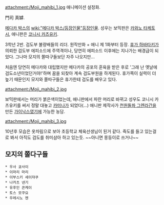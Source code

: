 attachment:/Moji_mahibi_1.jpg
애니메이션 설정화.

門司 真罅.

[[메다카 박스]]의 [[wiki:"메다카 박스/등장인물"등장인물]]. 성우는 보믹판은 [[카와노 타케토시]], 애니판은 [[코니시 카츠유키]]. 

3학년 2반. 검도부 불량배들의 리더. 원작만화 + 애니 제 1화부터 등장. [[휴가 하바타키]]가 의뢰한 검도부 에피소드에 주역격이나, 당연히 에피소드 이후에는 지나가는 배경급이 되었다. 그나마 모지의 쫄따구들보단 자주 나오지만...

처음엔 당연히 메다카와 대립했지만 메다카의 공포의 훈육을 받은 후로 '그래 난 옛날에 검도소년이었던거야!'하며 꿈을 되찾아 계속 검도부원을 하게된다. 휴가쪽이 실력이 더 높기 때문인지 모지와 쫄따구들은 휴가한테 검도를 배우고 있다. 

attachment:/Moji_mahibi_2.jpg

보믹판에서는 머리가 붉은색이었는데, 애니판에서 파란 머리로 바뀌고 성우도 코니시 카츠유키를 써서 정말 대놓고 [[카미나]]가 되었다(…) 애니판 제작사가 [[천원돌파 그렌라간]]을 만든 [[가이낙스]]였기에 가능한 농담.

attachment:/Moji_mahibi_3.jpg

10년후 모습은 옷차림으로 보아 초등학교 체육선생님이 된거 같다. 죽도를 들고 있는걸로 봐서 아직도 검도를 취미삼아 하고 있는듯. ~~아니면 몽둥이로 쓰거나~~

== 모지의 쫄다구들 ==
 * 우사 쿄사이  
 * 이마리 마리  
 * 이부스키 세이쟈쿠 
 * 나카츠 넨기 
 * 유후인 콘케이 
 * 토스 모쿠요 
 * 우레시노 젠 
